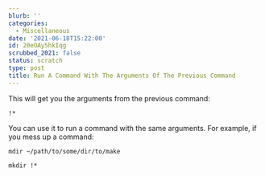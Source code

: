 ```yaml
---
blurb: ''
categories:
  - Miscellaneous
date: '2021-06-18T15:22:00'
id: 20eOAy5hkIqg
scrubbed_2021: false
status: scratch
type: post
title: Run A Command With The Arguments Of The Previous Command
---
```


This will get you the arguments from the previous command:

```shell
!*
```
    
You can use it to run a command with the same arguments. For example, if you mess up a command:


```shell
mdir ~/path/to/some/dir/to/make

mkdir !*
```
